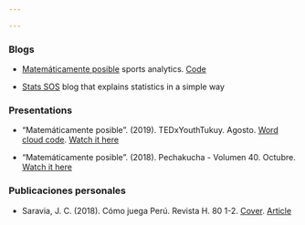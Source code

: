 ```yaml
---

---
```


### **Blogs**

- [Matemáticamente posible](https://www.facebook.com/matematicamenteposible/) sports analytics. [Code](https://github.com/jsaraviadrago/Mate-posible)

- [Stats SOS](https://statssos.net/) blog that explains statistics in a simple way

### **Presentations** 

- "Matemáticamente posible". (2019). TEDxYouthTukuy. Agosto. [Word cloud code](https://github.com/jsaraviadrago/Mate-posible). [Watch it here](https://www.youtube.com/watch?v=w2bFtUVihrs)

- "Matemáticamente posible". (2018). Pechakucha - Volumen 40. Octubre. [Watch it here](https://www.youtube.com/watch?v=kC85LBaDUZo&feature=youtu.be)

### **Publicaciones personales**

- Saravia, J. C. (2018). Cómo juega Perú. Revista H. 80 1-2.
[Cover](images/IMG_2809.JPG). [Article](images/Articulo_revista_H.pdf)